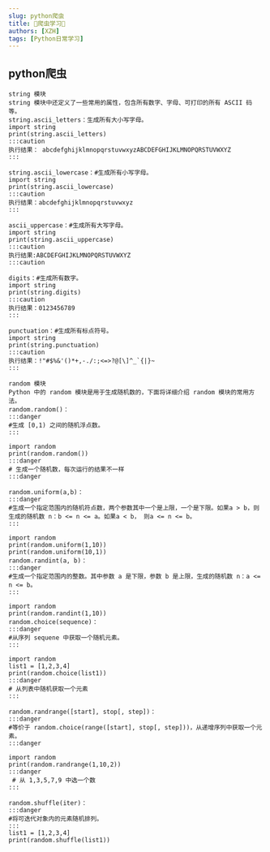 ```yaml
---
slug: python爬虫
title: 🤞爬虫学习🤞
authors: [XZH]
tags: [Python日常学习]
---
```



<!-- truncate -->

## python爬虫

```
string 模块
string 模块中还定义了一些常用的属性，包含所有数字、字母、可打印的所有 ASCII 码等。
string.ascii_letters：生成所有大小写字母。
import string
print(string.ascii_letters)
:::caution
执行结果： abcdefghijklmnopqrstuvwxyzABCDEFGHIJKLMNOPQRSTUVWXYZ
:::

string.ascii_lowercase：#生成所有小写字母。
import string
print(string.ascii_lowercase)
:::caution
执行结果：abcdefghijklmnopqrstuvwxyz
:::

ascii_uppercase：#生成所有大写字母。
import string
print(string.ascii_uppercase)
:::caution
执行结果:ABCDEFGHIJKLMNOPQRSTUVWXYZ
:::caution

digits：#生成所有数字。
import string
print(string.digits)
:::caution
执行结果：0123456789
:::

punctuation：#生成所有标点符号。
import string
print(string.punctuation)
:::caution
执行结果：!"#$%&'()*+,-./:;<=>?@[\]^_`{|}~
:::

random 模块
Python 中的 random 模块是用于生成随机数的，下面将详细介绍 random 模块的常用方法。
random.random()：
:::danger
#生成 [0,1) 之间的随机浮点数。
:::

import random
print(random.random())     
:::danger
# 生成一个随机数，每次运行的结果不一样
:::danger

random.uniform(a,b)：
:::danger
#生成一个指定范围内的随机符点数，两个参数其中一个是上限，一个是下限。如果a > b，则生成的随机数 n：b <= n <= a。如果a < b， 则a <= n <= b。
:::

import random
print(random.uniform(1,10))
print(random.uniform(10,1))
random.randint(a, b)：
:::danger
#生成一个指定范围内的整数。其中参数 a 是下限，参数 b 是上限，生成的随机数 n：a <= n <= b。
:::

import random
print(random.randint(1,10))
random.choice(sequence)：
:::danger
#从序列 sequene 中获取一个随机元素。
:::

import random
list1 = [1,2,3,4]
print(random.choice(list1)) 
:::danger
# 从列表中随机获取一个元素
:::

random.randrange([start], stop[, step])：
:::danger
#等价于 random.choice(range([start], stop[, step]))，从递增序列中获取一个元素。
:::danger

import random
print(random.randrange(1,10,2))    
:::danger
 # 从 1,3,5,7,9 中选一个数
:::

random.shuffle(iter)：
:::danger
#将可迭代对象内的元素随机排列。
:::
list1 = [1,2,3,4]
print(random.shuffle(list1))
```